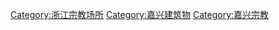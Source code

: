 [[Category:浙江宗教场所|Category:浙江宗教场所]]
[[Category:嘉兴建筑物|Category:嘉兴建筑物]]
[[Category:嘉兴宗教|Category:嘉兴宗教]]
